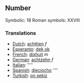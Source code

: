 ==Number==

Symbolic: 18
Roman symbols: XXVIII

===Translations===

*[[Dutch]]: [[achttien]] ''f''
*[[Esperanto]]: [[dek ok]]
*[[French]]: [[dixhuit]] ''m''
*[[German]]: [[achtzehn]] ''f''
*[[Italian]]: [[]] ''''
*[[Spanish]]: [[dieciocho]] ''''
*[[Turkish]]: [[on sekiz]]